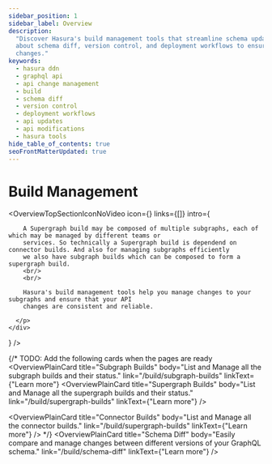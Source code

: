 ```yaml
---
sidebar_position: 1
sidebar_label: Overview
description:
  "Discover Hasura's build management tools that streamline schema updates and modifications for your GraphQL API. Learn
  about schema diff, version control, and deployment workflows to ensure consistency and reliability in your API
  changes."
keywords:
  - hasura ddn
  - graphql api
  - api change management
  - build
  - schema diff
  - version control
  - deployment workflows
  - api updates
  - api modifications
  - hasura tools
hide_table_of_contents: true
seoFrontMatterUpdated: true
---
```



# Build Management

<OverviewTopSectionIconNoVideo
  icon={<Icon />}
  links={[]}
  intro={
    <div>
      <p>

        A Supergraph build may be composed of multiple subgraphs, each of which may be managed by different teams or
        services. So technically a Supergraph build is dependend on connector builds. And also for managing subgraphs efficiently
        we also have subgraph builds which can be composed to form a supergraph build.
        <br/>
        <br/>

        Hasura's build management tools help you manage changes to your subgraphs and ensure that your API
        changes are consistent and reliable.

      </p>
    </div>

} />

<div className="overview-gallery card-wrapper">


{/* TODO: Add the following cards when the pages are ready
 <OverviewPlainCard
  title="Subgraph Builds"
  body="List and Manage all the subgraph builds and their status."
  link="/build/subgraph-builds"
  linkText={"Learn more"}
<OverviewPlainCard
  title="Supergraph Builds"
  body="List and Manage all the supergraph builds and their status."
  link="/build/supergraph-builds"
  linkText={"Learn more"}
/>

<OverviewPlainCard
  title="Connector Builds"
  body="List and Manage all the connector builds."
  link="/build/supergraph-builds"
  linkText={"Learn more"}
/> */}
<OverviewPlainCard
  title="Schema Diff"
  body="Easily compare and manage changes between different versions of your GraphQL schema."
  link="/build/schema-diff"
  linkText={"Learn more"}
/>



</div>
